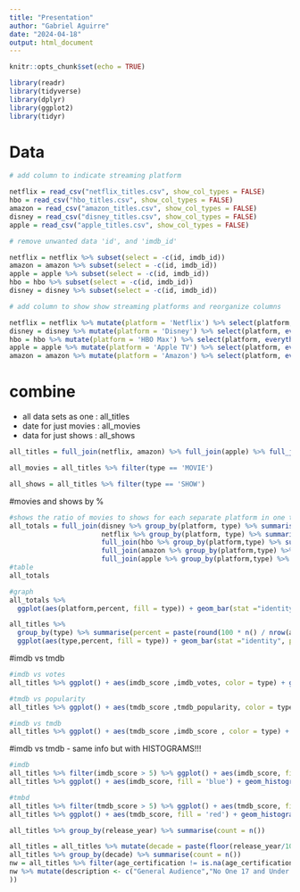 ```yaml
---
title: "Presentation"
author: "Gabriel Aguirre"
date: "2024-04-18"
output: html_document
---
```


```r
knitr::opts_chunk$set(echo = TRUE)

library(readr)
library(tidyverse)
library(dplyr)
library(ggplot2)
library(tidyr)
```


# Data
```r
# add column to indicate streaming platform

netflix = read_csv("netflix_titles.csv", show_col_types = FALSE)
hbo = read_csv("hbo_titles.csv", show_col_types = FALSE)
amazon = read_csv("amazon_titles.csv", show_col_types = FALSE)
disney = read_csv("disney_titles.csv", show_col_types = FALSE)
apple = read_csv("apple_titles.csv", show_col_types = FALSE)

# remove unwanted data 'id', and 'imdb_id'

netflix = netflix %>% subset(select = -c(id, imdb_id))
amazon = amazon %>% subset(select = -c(id, imdb_id))
apple = apple %>% subset(select = -c(id, imdb_id))
hbo = hbo %>% subset(select = -c(id, imdb_id))
disney = disney %>% subset(select = -c(id, imdb_id))

# add column to show show streaming platforms and reorganize columns

netflix = netflix %>% mutate(platform = 'Netflix') %>% select(platform, everything())
disney = disney %>% mutate(platform = 'Disney') %>% select(platform, everything())
hbo = hbo %>% mutate(platform = 'HBO Max') %>% select(platform, everything())
apple = apple %>% mutate(platform = 'Apple TV') %>% select(platform, everything())
amazon = amazon %>% mutate(platform = 'Amazon') %>% select(platform, everything())  
```
# combine
 - all data sets as one : all_titles
 - date for just movies : all_movies
 - data for just shows  : all_shows
```r

all_titles = full_join(netflix, amazon) %>% full_join(apple) %>% full_join(disney) %>% full_join(hbo)

all_movies = all_titles %>% filter(type == 'MOVIE')

all_shows = all_titles %>% filter(type == 'SHOW')
```


#movies and shows by %
```r
#shows the ratio of movies to shows for each separate platform in one table
all_totals = full_join(disney %>% group_by(platform, type) %>% summarise(percent = 100 * n() / nrow(disney), total = n(), .groups = 'drop'),
                       netflix %>% group_by(platform, type) %>% summarise(percent = 100 * n() / nrow(netflix), total = n(), .groups = 'drop')) %>% 
                       full_join(hbo %>% group_by(platform,type) %>% summarise(percent = 100 * n() / nrow(hbo), total = n(), .groups = 'drop')) %>% 
                       full_join(amazon %>% group_by(platform,type) %>% summarise(percent = 100 * n() / nrow(amazon), total = n(), .groups = 'drop')) %>% 
                       full_join(apple %>% group_by(platform,type) %>% summarise(percent = 100 * n() / nrow(apple), total = n(), .groups = 'drop'))
#table
all_totals  

#graph
all_totals %>% 
  ggplot(aes(platform,percent, fill = type)) + geom_bar(stat ="identity", position = "dodge") + geom_text(aes(label = paste(round(percent), "%")), vjust = -0.5, color = "black", size = 3, position=position_dodge(1))

all_titles %>% 
  group_by(type) %>% summarise(percent = paste(round(100 * n() / nrow(all_titles), digits = 2),"%"), total = n()) %>% 
  ggplot(aes(type,percent, fill = type)) + geom_bar(stat ="identity", position = "dodge") + geom_text(aes(label = percent), vjust = -0.5, color = "black", size = 3, position=position_dodge(1))
```


#imdb vs tmdb
```r
#imdb vs votes
all_titles %>% ggplot() + aes(imdb_score ,imdb_votes, color = type) + geom_point(na.rm = T, position = 'jitter') + facet_wrap(~ platform)

#tmdb vs popularity
all_titles %>% ggplot() + aes(tmdb_score ,tmdb_popularity, color = type) + geom_point(na.rm = T, position = 'jitter') + facet_wrap(~ platform)

#imdb vs tmdb
all_titles %>% ggplot() + aes(tmdb_score ,imdb_score , color = type) + geom_density_2d(na.rm = T) + facet_wrap(~ platform)

```
#imdb vs tmdb
 - same info but with HISTOGRAMS!!!
```r
#imdb
all_titles %>% filter(imdb_score > 5) %>% ggplot() + aes(imdb_score, fill = type) + geom_histogram(binwidth = 1/3)+facet_wrap(~ platform)
all_titles %>% ggplot() + aes(imdb_score, fill = 'blue') + geom_histogram()+facet_wrap(~ type)

#tmbd
all_titles %>% filter(tmdb_score > 5) %>% ggplot() + aes(tmdb_score, fill = type) + geom_histogram(binwidth = 1/3)+facet_wrap(~ platform)
all_titles %>% ggplot() + aes(tmdb_score, fill = 'red') + geom_histogram()+facet_wrap(~ type)
```


```r
all_titles %>% group_by(release_year) %>% summarise(count = n())

all_titles = all_titles %>% mutate(decade = paste(floor(release_year/10)*10))
all_titles %>% group_by(decade) %>% summarise(count = n())
nw = all_titles %>% filter(age_certification != is.na(age_certification))%>%group_by(age_certification) %>% summarise(count = n())
nw %>% mutate(description <- c("General Audience","No One 17 and Under Admitted","Parental Guidance Suggested","Parents Strongly Cautioned","Restricted", "Parents Strongly Cautioned","General Audience", "Mature Audience Only", "Parental Guidance Suggested", "All Children", "Directed to older children", "Directed to older children"
))

```